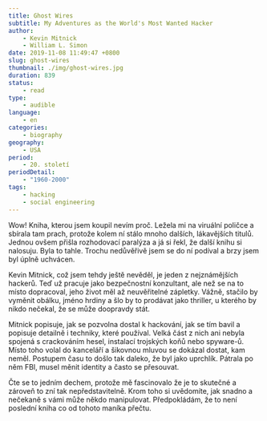 ```yaml
---
title: Ghost Wires
subtitle: My Adventures as the World's Most Wanted Hacker
author:
    - Kevin Mitnick
    - William L. Simon
date: 2019-11-08 11:49:47 +0800
slug: ghost-wires
thumbnail: ./img/ghost-wires.jpg
duration: 839
status:
    - read
type:
    - audible
language:
    - en
categories:
    - biography
geography:
    - USA
period:
    - 20. století
periodDetail:
    - "1960-2000"
tags:
    - hacking
    - social engineering
---
```


Wow! Kniha, kterou jsem koupil nevím proč. Ležela mi na viruální poličce a sbírala tam prach, protože kolem ní stálo mnoho dalších, lákavějších titulů. Jednou ovšem přišla rozhodovací paralýza a já si řekl, že další knihu si nalosuju. Byla to tahle. Trochu nedůvěřivě jsem se do ní podíval a brzy jsem byl úplně uchvácen.

Kevin Mitnick, což jsem tehdy ještě nevěděl, je jeden z nejznámějších hackerů. Teď už pracuje jako bezpečnostní konzultant, ale než se na to místo dopracoval, jeho život měl až neuvěřitelné zápletky. Vážně, stačilo by vyměnit obálku, jméno hrdiny a šlo by to prodávat jako thriller, u kterého by nikdo nečekal, že se může doopravdy stát.

Mitnick popisuje, jak se pozvolna dostal k hackování, jak se tím bavil a popisuje detailně i techniky, které používal. Velká část z nich ani nebyla spojená s crackováním hesel, instalací trojských koňů nebo spyware-ů. Místo toho volal do kanceláří a šikovnou mluvou se dokázal dostat, kam neměl. Postupem času to došlo tak daleko, že byl jako uprchlík. Pátrala po něm FBI, musel měnit identity a často se přesouvat.

Čte se to jedním dechem, protože mě fascinovalo že je to skutečné a zároveň to zní tak nepředstavitelně. Krom toho si uvědomíte, jak snadno a nečekaně s vámi může někdo manipulovat. Předpokládám, že to není poslední kniha co od tohoto maníka přečtu.

